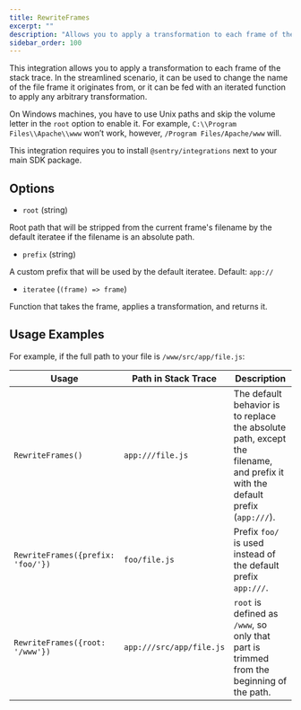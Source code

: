 ```yaml
---
title: RewriteFrames
excerpt: ""
description: "Allows you to apply a transformation to each frame of the stack trace."
sidebar_order: 100
---
```


This integration allows you to apply a transformation to each frame of the stack trace. In the streamlined scenario, it can be used to change the name of the file frame it originates from, or it can be fed with an iterated function to apply any arbitrary transformation.

On Windows machines, you have to use Unix paths and skip the volume letter in the `root` option to enable it. For example, `C:\\Program Files\\Apache\\www` won’t work, however, `/Program Files/Apache/www` will.

This integration requires you to install `@sentry/integrations` next to your main SDK package.

<PlatformContent includePath="configuration/rewrite-frames" />

## Options

- `root` (string)

Root path that will be stripped from the current frame's filename by the default iteratee if the filename is an absolute path.

- `prefix` (string)

A custom prefix that will be used by the default iteratee.
Default: `app://`

- `iteratee` (`(frame) => frame`)

Function that takes the frame, applies a transformation, and returns it.

## Usage Examples

For example, if the full path to your file is `/www/src/app/file.js`:

| Usage                             | Path in Stack Trace      | Description                                                                                                                   |
| --------------------------------- | ------------------------ | ----------------------------------------------------------------------------------------------------------------------------- |
| `RewriteFrames()`                 | `app:///file.js`         | The default behavior is to replace the absolute path, except the filename, and prefix it with the default prefix (`app:///`). |
| `RewriteFrames({prefix: 'foo/'})` | `foo/file.js`            | Prefix `foo/` is used instead of the default prefix `app:///`.                                                                |
| `RewriteFrames({root: '/www'})`   | `app:///src/app/file.js` | `root` is defined as `/www`, so only that part is trimmed from the beginning of the path.                                     |
